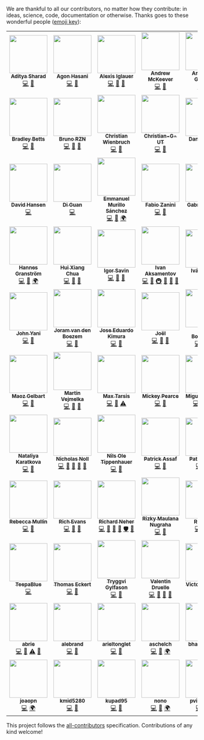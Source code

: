 We are thankful to all our contributors, no matter how they contribute: in ideas, science, code, documentation or
otherwise. Thanks goes to these wonderful people ([emoji key](https://allcontributors.org/docs/en/emoji-key)):

<!-- ALL-CONTRIBUTORS-LIST:START - Do not remove or modify this section -->
<!-- prettier-ignore-start -->
<!-- markdownlint-disable -->
<table>
  <tr>
    <td align="center"><a href="https://github.com/adityasharad"><img src="https://avatars3.githubusercontent.com/u/6874315?v=4" width="100px;" alt=""/><br /><sub><b>Aditya Sharad</b></sub></a><br /><a href="https://github.com/neherlab/covid19_scenarios/commits?author=adityasharad" title="Code">💻</a> <a href="#tool-adityasharad" title="Tools">🔧</a></td>
    <td align="center"><a href="https://github.com/agonhasani"><img src="https://avatars0.githubusercontent.com/u/3299038?v=4" width="100px;" alt=""/><br /><sub><b>Agon Hasani</b></sub></a><br /><a href="https://github.com/neherlab/covid19_scenarios/commits?author=agonhasani" title="Code">💻</a> <a href="#data-agonhasani" title="Data">🔣</a></td>
    <td align="center"><a href="https://github.com/ax42"><img src="https://avatars0.githubusercontent.com/u/1254869?v=4" width="100px;" alt=""/><br /><sub><b>Alexis Iglauer</b></sub></a><br /><a href="https://github.com/neherlab/covid19_scenarios/commits?author=ax42" title="Code">💻</a> <a href="#data-ax42" title="Data">🔣</a> <a href="#maintenance-ax42" title="Maintenance">🚧</a></td>
    <td align="center"><a href="https://github.com/keevcodes"><img src="https://avatars1.githubusercontent.com/u/17259420?v=4" width="100px;" alt=""/><br /><sub><b>Andrew McKeever</b></sub></a><br /><a href="https://github.com/neherlab/covid19_scenarios/commits?author=keevcodes" title="Code">💻</a> <a href="#question-keevcodes" title="Answering Questions">💬</a></td>
    <td align="center"><a href="https://github.com/agoralski"><img src="https://avatars2.githubusercontent.com/u/7045673?v=4" width="100px;" alt=""/><br /><sub><b>Arkadiusz Goralski</b></sub></a><br /><a href="https://github.com/neherlab/covid19_scenarios/commits?author=agoralski" title="Code">💻</a> <a href="#translation-agoralski" title="Translation">🌍</a></td>
    <td align="center"><a href="https://medium.com/@adostes"><img src="https://avatars1.githubusercontent.com/u/7407917?v=4" width="100px;" alt=""/><br /><sub><b>Arnaud</b></sub></a><br /><a href="https://github.com/neherlab/covid19_scenarios/commits?author=arnaudNYC" title="Code">💻</a> <a href="https://github.com/neherlab/covid19_scenarios/pulls?q=is%3Apr+reviewed-by%3AarnaudNYC" title="Reviewed Pull Requests">👀</a></td>
    <td align="center"><a href="https://www.ashwingokhale.me"><img src="https://avatars0.githubusercontent.com/u/21692499?v=4" width="100px;" alt=""/><br /><sub><b>Ashwin Gokhale</b></sub></a><br /><a href="https://github.com/neherlab/covid19_scenarios/commits?author=ashwinGokhale" title="Code">💻</a></td>
  </tr>
  <tr>
    <td align="center"><a href="https://github.com/bettbra"><img src="https://avatars1.githubusercontent.com/u/888876?v=4" width="100px;" alt=""/><br /><sub><b>Bradley Betts</b></sub></a><br /><a href="https://github.com/neherlab/covid19_scenarios/commits?author=bettbra" title="Code">💻</a> <a href="#tool-bettbra" title="Tools">🔧</a></td>
    <td align="center"><a href="https://github.com/brunorzn"><img src="https://avatars1.githubusercontent.com/u/18266054?v=4" width="100px;" alt=""/><br /><sub><b>Bruno RZN</b></sub></a><br /><a href="https://github.com/neherlab/covid19_scenarios/commits?author=brunorzn" title="Code">💻</a> <a href="#question-brunorzn" title="Answering Questions">💬</a> <a href="https://github.com/neherlab/covid19_scenarios/pulls?q=is%3Apr+reviewed-by%3Abrunorzn" title="Reviewed Pull Requests">👀</a></td>
    <td align="center"><a href="https://github.com/chriswien"><img src="https://avatars2.githubusercontent.com/u/51226915?v=4" width="100px;" alt=""/><br /><sub><b>Christian Wienbruch</b></sub></a><br /><a href="https://github.com/neherlab/covid19_scenarios/commits?author=chriswien" title="Code">💻</a> <a href="#data-chriswien" title="Data">🔣</a></td>
    <td align="center"><a href="https://github.com/Christian-G-UT"><img src="https://avatars3.githubusercontent.com/u/62850722?v=4" width="100px;" alt=""/><br /><sub><b>Christian-G-UT</b></sub></a><br /><a href="https://github.com/neherlab/covid19_scenarios/commits?author=Christian-G-UT" title="Code">💻</a> <a href="#data-Christian-G-UT" title="Data">🔣</a></td>
    <td align="center"><a href="http://dankokozar.com"><img src="https://avatars0.githubusercontent.com/u/1078403?v=4" width="100px;" alt=""/><br /><sub><b>Danko Kozar</b></sub></a><br /><a href="https://github.com/neherlab/covid19_scenarios/commits?author=dkozar" title="Code">💻</a> <a href="#design-dkozar" title="Design">🎨</a></td>
    <td align="center"><a href="http://dsepler.com"><img src="https://avatars1.githubusercontent.com/u/3710083?v=4" width="100px;" alt=""/><br /><sub><b>Danny Sepler</b></sub></a><br /><a href="https://github.com/neherlab/covid19_scenarios/commits?author=dannysepler" title="Code">💻</a> <a href="#question-dannysepler" title="Answering Questions">💬</a> <a href="https://github.com/neherlab/covid19_scenarios/pulls?q=is%3Apr+reviewed-by%3Adannysepler" title="Reviewed Pull Requests">👀</a></td>
    <td align="center"><a href="https://github.com/kant"><img src="https://avatars1.githubusercontent.com/u/32717?v=4" width="100px;" alt=""/><br /><sub><b>Darío Hereñú</b></sub></a><br /><a href="https://github.com/neherlab/covid19_scenarios/commits?author=kant" title="Documentation">📖</a> <a href="#translation-kant" title="Translation">🌍</a> <a href="https://github.com/neherlab/covid19_scenarios/commits?author=kant" title="Code">💻</a> <a href="#data-kant" title="Data">🔣</a></td>
  </tr>
  <tr>
    <td align="center"><a href="https://github.com/davihans"><img src="https://avatars0.githubusercontent.com/u/17601012?v=4" width="100px;" alt=""/><br /><sub><b>David Hansen</b></sub></a><br /><a href="https://github.com/neherlab/covid19_scenarios/commits?author=davihans" title="Code">💻</a></td>
    <td align="center"><a href="https://github.com/guandiyiyi"><img src="https://avatars1.githubusercontent.com/u/10755641?v=4" width="100px;" alt=""/><br /><sub><b>Di Guan</b></sub></a><br /><a href="https://github.com/neherlab/covid19_scenarios/commits?author=guandiyiyi" title="Code">💻</a></td>
    <td align="center"><a href="https://emmanuel16cr.web.app"><img src="https://avatars3.githubusercontent.com/u/5572221?v=4" width="100px;" alt=""/><br /><sub><b>Emmanuel Murillo Sánchez</b></sub></a><br /><a href="https://github.com/neherlab/covid19_scenarios/commits?author=emmurillo" title="Code">💻</a> <a href="#question-emmurillo" title="Answering Questions">💬</a> <a href="#translation-emmurillo" title="Translation">🌍</a></td>
    <td align="center"><a href="http://fabilab.org"><img src="https://avatars2.githubusercontent.com/u/1200640?v=4" width="100px;" alt=""/><br /><sub><b>Fabio Zanini</b></sub></a><br /><a href="https://github.com/neherlab/covid19_scenarios/commits?author=iosonofabio" title="Code">💻</a> <a href="#data-iosonofabio" title="Data">🔣</a></td>
    <td align="center"><a href="http://linkedin.com/in/gabrielhomsi"><img src="https://avatars2.githubusercontent.com/u/9436096?v=4" width="100px;" alt=""/><br /><sub><b>Gabriel Homsi</b></sub></a><br /><a href="https://github.com/neherlab/covid19_scenarios/commits?author=gabrielhomsi" title="Code">💻</a> <a href="#data-gabrielhomsi" title="Data">🔣</a></td>
    <td align="center"><a href="https://github.com/gj262"><img src="https://avatars0.githubusercontent.com/u/6854428?v=4" width="100px;" alt=""/><br /><sub><b>Gavin Jefferies</b></sub></a><br /><a href="https://github.com/neherlab/covid19_scenarios/commits?author=gj262" title="Code">💻</a> <a href="https://github.com/neherlab/covid19_scenarios/commits?author=gj262" title="Documentation">📖</a> <a href="#data-gj262" title="Data">🔣</a> <a href="https://github.com/neherlab/covid19_scenarios/commits?author=gj262" title="Tests">⚠️</a> <a href="https://github.com/neherlab/covid19_scenarios/pulls?q=is%3Apr+reviewed-by%3Agj262" title="Reviewed Pull Requests">👀</a></td>
    <td align="center"><a href="https://medium.com/@gstvribs"><img src="https://avatars1.githubusercontent.com/u/7907966?v=4" width="100px;" alt=""/><br /><sub><b>Gustavo Ribeiro</b></sub></a><br /><a href="https://github.com/neherlab/covid19_scenarios/commits?author=gstvribs" title="Code">💻</a> <a href="#data-gstvribs" title="Data">🔣</a></td>
  </tr>
  <tr>
    <td align="center"><a href="https://github.com/hannesgr"><img src="https://avatars2.githubusercontent.com/u/18686736?v=4" width="100px;" alt=""/><br /><sub><b>Hannes Granström</b></sub></a><br /><a href="https://github.com/neherlab/covid19_scenarios/commits?author=hannesgr" title="Code">💻</a> <a href="#question-hannesgr" title="Answering Questions">💬</a> <a href="#translation-hannesgr" title="Translation">🌍</a></td>
    <td align="center"><a href="https://github.com/hxchua"><img src="https://avatars1.githubusercontent.com/u/28601792?v=4" width="100px;" alt=""/><br /><sub><b>Hui Xiang Chua</b></sub></a><br /><a href="https://github.com/neherlab/covid19_scenarios/commits?author=hxchua" title="Code">💻</a> <a href="#data-hxchua" title="Data">🔣</a> <a href="#tool-hxchua" title="Tools">🔧</a></td>
    <td align="center"><a href="https://github.com/kibertoad"><img src="https://avatars3.githubusercontent.com/u/1847934?v=4" width="100px;" alt=""/><br /><sub><b>Igor Savin</b></sub></a><br /><a href="https://github.com/neherlab/covid19_scenarios/commits?author=kibertoad" title="Code">💻</a> <a href="#question-kibertoad" title="Answering Questions">💬</a> <a href="https://github.com/neherlab/covid19_scenarios/pulls?q=is%3Apr+reviewed-by%3Akibertoad" title="Reviewed Pull Requests">👀</a></td>
    <td align="center"><a href="https://github.com/ivan-aksamentov"><img src="https://avatars0.githubusercontent.com/u/9403403?v=4" width="100px;" alt=""/><br /><sub><b>Ivan Aksamentov</b></sub></a><br /><a href="https://github.com/neherlab/covid19_scenarios/commits?author=ivan-aksamentov" title="Code">💻</a> <a href="https://github.com/neherlab/covid19_scenarios/commits?author=ivan-aksamentov" title="Documentation">📖</a> <a href="#infra-ivan-aksamentov" title="Infrastructure (Hosting, Build-Tools, etc)">🚇</a> <a href="#maintenance-ivan-aksamentov" title="Maintenance">🚧</a> <a href="#question-ivan-aksamentov" title="Answering Questions">💬</a> <a href="https://github.com/neherlab/covid19_scenarios/pulls?q=is%3Apr+reviewed-by%3Aivan-aksamentov" title="Reviewed Pull Requests">👀</a></td>
    <td align="center"><a href="https://github.com/ivnnv"><img src="https://avatars0.githubusercontent.com/u/23552631?v=4" width="100px;" alt=""/><br /><sub><b>Iván Yepes</b></sub></a><br /><a href="https://github.com/neherlab/covid19_scenarios/commits?author=ivnnv" title="Code">💻</a> <a href="#question-ivnnv" title="Answering Questions">💬</a></td>
    <td align="center"><a href="https://jacobsmith.me"><img src="https://avatars3.githubusercontent.com/u/18077531?v=4" width="100px;" alt=""/><br /><sub><b>Jacob Smith</b></sub></a><br /><a href="https://github.com/neherlab/covid19_scenarios/commits?author=jsmith" title="Code">💻</a> <a href="#question-jsmith" title="Answering Questions">💬</a> <a href="https://github.com/neherlab/covid19_scenarios/pulls?q=is%3Apr+reviewed-by%3Ajsmith" title="Reviewed Pull Requests">👀</a></td>
    <td align="center"><a href="https://github.com/jilladona"><img src="https://avatars0.githubusercontent.com/u/29975017?v=4" width="100px;" alt=""/><br /><sub><b>Jill Adona</b></sub></a><br /><a href="https://github.com/neherlab/covid19_scenarios/commits?author=jilladona" title="Code">💻</a> <a href="#data-jilladona" title="Data">🔣</a></td>
  </tr>
  <tr>
    <td align="center"><a href="https://github.com/Vanuan"><img src="https://avatars2.githubusercontent.com/u/361985?v=4" width="100px;" alt=""/><br /><sub><b>John Yani</b></sub></a><br /><a href="https://github.com/neherlab/covid19_scenarios/commits?author=Vanuan" title="Code">💻</a> <a href="#data-Vanuan" title="Data">🔣</a></td>
    <td align="center"><a href="http://joram.vandenboezem.nl"><img src="https://avatars3.githubusercontent.com/u/205834?v=4" width="100px;" alt=""/><br /><sub><b>Joram van den Boezem</b></sub></a><br /><a href="https://github.com/neherlab/covid19_scenarios/commits?author=hongaar" title="Code">💻</a> <a href="#data-hongaar" title="Data">🔣</a></td>
    <td align="center"><a href="https://github.com/kimuraz"><img src="https://avatars3.githubusercontent.com/u/9062864?v=4" width="100px;" alt=""/><br /><sub><b>Jose Eduardo Kimura</b></sub></a><br /><a href="https://github.com/neherlab/covid19_scenarios/commits?author=kimuraz" title="Code">💻</a> <a href="#design-kimuraz" title="Design">🎨</a></td>
    <td align="center"><a href="https://github.com/Joluma"><img src="https://avatars0.githubusercontent.com/u/6505742?v=4" width="100px;" alt=""/><br /><sub><b>Joël</b></sub></a><br /><a href="https://github.com/neherlab/covid19_scenarios/commits?author=Joluma" title="Code">💻</a> <a href="#question-Joluma" title="Answering Questions">💬</a> <a href="#maintenance-Joluma" title="Maintenance">🚧</a></td>
    <td align="center"><a href="https://github.com/kbobrowski"><img src="https://avatars0.githubusercontent.com/u/28542783?v=4" width="100px;" alt=""/><br /><sub><b>Kamil Bobrowski</b></sub></a><br /><a href="https://github.com/neherlab/covid19_scenarios/commits?author=kbobrowski" title="Code">💻</a> <a href="https://github.com/neherlab/covid19_scenarios/commits?author=kbobrowski" title="Tests">⚠️</a> <a href="#maintenance-kbobrowski" title="Maintenance">🚧</a></td>
    <td align="center"><a href="https://github.com/kupadchoco"><img src="https://avatars1.githubusercontent.com/u/51234684?v=4" width="100px;" alt=""/><br /><sub><b>Kartik</b></sub></a><br /><a href="https://github.com/neherlab/covid19_scenarios/commits?author=kupadchoco" title="Code">💻</a> <a href="#data-kupadchoco" title="Data">🔣</a></td>
    <td align="center"><a href="http://www.manuel-blechschmidt.de"><img src="https://avatars3.githubusercontent.com/u/457641?v=4" width="100px;" alt=""/><br /><sub><b>Manuel Blechschmidt</b></sub></a><br /><a href="https://github.com/neherlab/covid19_scenarios/commits?author=ManuelB" title="Code">💻</a> <a href="#question-ManuelB" title="Answering Questions">💬</a> <a href="https://github.com/neherlab/covid19_scenarios/commits?author=ManuelB" title="Tests">⚠️</a></td>
  </tr>
  <tr>
    <td align="center"><a href="https://github.com/MaozGelbart"><img src="https://avatars0.githubusercontent.com/u/13831112?v=4" width="100px;" alt=""/><br /><sub><b>Maoz Gelbart</b></sub></a><br /><a href="https://github.com/neherlab/covid19_scenarios/commits?author=MaozGelbart" title="Code">💻</a> <a href="#data-MaozGelbart" title="Data">🔣</a></td>
    <td align="center"><a href="https://github.com/vejmelkam"><img src="https://avatars0.githubusercontent.com/u/1494839?v=4" width="100px;" alt=""/><br /><sub><b>Martin Vejmelka</b></sub></a><br /><a href="https://github.com/neherlab/covid19_scenarios/commits?author=vejmelkam" title="Code">💻</a> <a href="#question-vejmelkam" title="Answering Questions">💬</a> <a href="#data-vejmelkam" title="Data">🔣</a></td>
    <td align="center"><a href="https://github.com/maktarsis"><img src="https://avatars1.githubusercontent.com/u/21989873?v=4" width="100px;" alt=""/><br /><sub><b>Max Tarsis</b></sub></a><br /><a href="https://github.com/neherlab/covid19_scenarios/commits?author=maktarsis" title="Code">💻</a> <a href="#question-maktarsis" title="Answering Questions">💬</a> <a href="https://github.com/neherlab/covid19_scenarios/commits?author=maktarsis" title="Tests">⚠️</a></td>
    <td align="center"><a href="https://github.com/mickeypearce"><img src="https://avatars2.githubusercontent.com/u/1925433?v=4" width="100px;" alt=""/><br /><sub><b>Mickey Pearce</b></sub></a><br /><a href="https://github.com/neherlab/covid19_scenarios/commits?author=mickeypearce" title="Code">💻</a> <a href="#maintenance-mickeypearce" title="Maintenance">🚧</a></td>
    <td align="center"><a href="http://miguel.tech"><img src="https://avatars3.githubusercontent.com/u/5948929?v=4" width="100px;" alt=""/><br /><sub><b>Miguel Serrano</b></sub></a><br /><a href="https://github.com/neherlab/covid19_scenarios/commits?author=mserranom" title="Code">💻</a> <a href="#question-mserranom" title="Answering Questions">💬</a> <a href="https://github.com/neherlab/covid19_scenarios/commits?author=mserranom" title="Documentation">📖</a> <a href="#maintenance-mserranom" title="Maintenance">🚧</a></td>
    <td align="center"><a href="https://mikalaaksonen.netlify.com/"><img src="https://avatars0.githubusercontent.com/u/48655257?v=4" width="100px;" alt=""/><br /><sub><b>Mika Laaksonen</b></sub></a><br /><a href="https://github.com/neherlab/covid19_scenarios/commits?author=miksa1987" title="Code">💻</a> <a href="#design-miksa1987" title="Design">🎨</a></td>
    <td align="center"><a href="https://github.com/MikaMaracuja"><img src="https://avatars3.githubusercontent.com/u/15981220?v=4" width="100px;" alt=""/><br /><sub><b>MikaMaracuja</b></sub></a><br /><a href="https://github.com/neherlab/covid19_scenarios/commits?author=MikaMaracuja" title="Code">💻</a> <a href="#data-MikaMaracuja" title="Data">🔣</a></td>
  </tr>
  <tr>
    <td align="center"><a href="https://github.com/natkaratkova"><img src="https://avatars1.githubusercontent.com/u/2752193?v=4" width="100px;" alt=""/><br /><sub><b>Nataliya Karatkova</b></sub></a><br /><a href="https://github.com/neherlab/covid19_scenarios/commits?author=natkaratkova" title="Code">💻</a> <a href="#design-natkaratkova" title="Design">🎨</a></td>
    <td align="center"><a href="https://github.com/nnoll"><img src="https://avatars3.githubusercontent.com/u/29447707?v=4" width="100px;" alt=""/><br /><sub><b>Nicholas Noll</b></sub></a><br /><a href="https://github.com/neherlab/covid19_scenarios/commits?author=nnoll" title="Code">💻</a> <a href="https://github.com/neherlab/covid19_scenarios/commits?author=nnoll" title="Documentation">📖</a> <a href="#data-nnoll" title="Data">🔣</a> <a href="#maintenance-nnoll" title="Maintenance">🚧</a> <a href="https://github.com/neherlab/covid19_scenarios/pulls?q=is%3Apr+reviewed-by%3Annoll" title="Reviewed Pull Requests">👀</a></td>
    <td align="center"><a href="https://tippenhauer.de"><img src="https://avatars1.githubusercontent.com/u/6284775?v=4" width="100px;" alt=""/><br /><sub><b>Nils Ole Tippenhauer</b></sub></a><br /><a href="https://github.com/neherlab/covid19_scenarios/commits?author=noleti" title="Code">💻</a> <a href="#data-noleti" title="Data">🔣</a></td>
    <td align="center"><a href="https://github.com/patrick-assaf"><img src="https://avatars3.githubusercontent.com/u/57022022?v=4" width="100px;" alt=""/><br /><sub><b>Patrick Assaf</b></sub></a><br /><a href="https://github.com/neherlab/covid19_scenarios/commits?author=patrick-assaf" title="Code">💻</a> <a href="#design-patrick-assaf" title="Design">🎨</a></td>
    <td align="center"><a href="http://patrikvarga.blogspot.com"><img src="https://avatars0.githubusercontent.com/u/2910243?v=4" width="100px;" alt=""/><br /><sub><b>Patrik Varga</b></sub></a><br /><a href="https://github.com/neherlab/covid19_scenarios/commits?author=patrikvarga" title="Code">💻</a> <a href="#maintenance-patrikvarga" title="Maintenance">🚧</a> <a href="#question-patrikvarga" title="Answering Questions">💬</a></td>
    <td align="center"><a href="http://www.bacondarwin.com"><img src="https://avatars0.githubusercontent.com/u/15655?v=4" width="100px;" alt=""/><br /><sub><b>Pete Bacon Darwin</b></sub></a><br /><a href="https://github.com/neherlab/covid19_scenarios/commits?author=petebacondarwin" title="Code">💻</a> <a href="#question-petebacondarwin" title="Answering Questions">💬</a></td>
    <td align="center"><a href="https://github.com/rsharvill"><img src="https://avatars1.githubusercontent.com/u/26191606?v=4" width="100px;" alt=""/><br /><sub><b>Rachel Harvill</b></sub></a><br /><a href="https://github.com/neherlab/covid19_scenarios/commits?author=rsharvill" title="Code">💻</a> <a href="#question-rsharvill" title="Answering Questions">💬</a> <a href="https://github.com/neherlab/covid19_scenarios/commits?author=rsharvill" title="Documentation">📖</a></td>
  </tr>
  <tr>
    <td align="center"><a href="https://github.com/rebmullin"><img src="https://avatars2.githubusercontent.com/u/1986001?v=4" width="100px;" alt=""/><br /><sub><b>Rebecca Mullin</b></sub></a><br /><a href="https://github.com/neherlab/covid19_scenarios/commits?author=rebmullin" title="Code">💻</a> <a href="#question-rebmullin" title="Answering Questions">💬</a></td>
    <td align="center"><a href="https://www.linkedin.com/in/rcbevans"><img src="https://avatars0.githubusercontent.com/u/2041260?v=4" width="100px;" alt=""/><br /><sub><b>Rich Evans</b></sub></a><br /><a href="https://github.com/neherlab/covid19_scenarios/commits?author=rcbevans" title="Code">💻</a> <a href="https://github.com/neherlab/covid19_scenarios/commits?author=rcbevans" title="Documentation">📖</a> <a href="#data-rcbevans" title="Data">🔣</a></td>
    <td align="center"><a href="http://neherlab.org"><img src="https://avatars3.githubusercontent.com/u/8379168?v=4" width="100px;" alt=""/><br /><sub><b>Richard Neher</b></sub></a><br /><a href="https://github.com/neherlab/covid19_scenarios/commits?author=rneher" title="Code">💻</a> <a href="https://github.com/neherlab/covid19_scenarios/commits?author=rneher" title="Documentation">📖</a> <a href="#data-rneher" title="Data">🔣</a> <a href="#maintenance-rneher" title="Maintenance">🚧</a> <a href="#security-rneher" title="Security">🛡️</a> <a href="https://github.com/neherlab/covid19_scenarios/pulls?q=is%3Apr+reviewed-by%3Arneher" title="Reviewed Pull Requests">👀</a></td>
    <td align="center"><a href="https://github.com/lucernae"><img src="https://avatars2.githubusercontent.com/u/831865?v=4" width="100px;" alt=""/><br /><sub><b>Rizky Maulana Nugraha</b></sub></a><br /><a href="https://github.com/neherlab/covid19_scenarios/commits?author=lucernae" title="Code">💻</a> <a href="#maintenance-lucernae" title="Maintenance">🚧</a></td>
    <td align="center"><a href="https://github.com/rapzo"><img src="https://avatars2.githubusercontent.com/u/147788?v=4" width="100px;" alt=""/><br /><sub><b>Rui Lima</b></sub></a><br /><a href="https://github.com/neherlab/covid19_scenarios/commits?author=rapzo" title="Code">💻</a> <a href="#question-rapzo" title="Answering Questions">💬</a> <a href="#translation-rapzo" title="Translation">🌍</a></td>
    <td align="center"><a href="https://ruisaraiva.com"><img src="https://avatars2.githubusercontent.com/u/7356098?v=4" width="100px;" alt=""/><br /><sub><b>Rui Saraiva</b></sub></a><br /><a href="https://github.com/neherlab/covid19_scenarios/commits?author=ruisaraiva19" title="Code">💻</a> <a href="https://github.com/neherlab/covid19_scenarios/commits?author=ruisaraiva19" title="Documentation">📖</a> <a href="#question-ruisaraiva19" title="Answering Questions">💬</a> <a href="#maintenance-ruisaraiva19" title="Maintenance">🚧</a></td>
    <td align="center"><a href="https://www.xima.de"><img src="https://avatars1.githubusercontent.com/u/7585164?v=4" width="100px;" alt=""/><br /><sub><b>Sebastian Gierth</b></sub></a><br /><a href="https://github.com/neherlab/covid19_scenarios/commits?author=FireLizard" title="Code">💻</a> <a href="#question-FireLizard" title="Answering Questions">💬</a> <a href="https://github.com/neherlab/covid19_scenarios/pulls?q=is%3Apr+reviewed-by%3AFireLizard" title="Reviewed Pull Requests">👀</a> <a href="#translation-FireLizard" title="Translation">🌍</a></td>
  </tr>
  <tr>
    <td align="center"><a href="https://github.com/TeepaBlue"><img src="https://avatars1.githubusercontent.com/u/42367122?v=4" width="100px;" alt=""/><br /><sub><b>TeepaBlue</b></sub></a><br /><a href="https://github.com/neherlab/covid19_scenarios/commits?author=TeepaBlue" title="Code">💻</a></td>
    <td align="center"><a href="https://thomaseckert.dev"><img src="https://avatars3.githubusercontent.com/u/29112081?v=4" width="100px;" alt=""/><br /><sub><b>Thomas Eckert</b></sub></a><br /><a href="https://github.com/neherlab/covid19_scenarios/commits?author=t-eckert" title="Code">💻</a> <a href="https://github.com/neherlab/covid19_scenarios/commits?author=t-eckert" title="Documentation">📖</a></td>
    <td align="center"><a href="https://github.com/tryggvigy"><img src="https://avatars2.githubusercontent.com/u/2373958?v=4" width="100px;" alt=""/><br /><sub><b>Tryggvi Gylfason</b></sub></a><br /><a href="https://github.com/neherlab/covid19_scenarios/commits?author=tryggvigy" title="Code">💻</a> <a href="#design-tryggvigy" title="Design">🎨</a></td>
    <td align="center"><a href="https://github.com/vdruelle"><img src="https://avatars3.githubusercontent.com/u/60902073?v=4" width="100px;" alt=""/><br /><sub><b>Valentin Druelle</b></sub></a><br /><a href="https://github.com/neherlab/covid19_scenarios/commits?author=vdruelle" title="Code">💻</a> <a href="#data-vdruelle" title="Data">🔣</a> <a href="#ideas-vdruelle" title="Ideas, Planning, & Feedback">🤔</a> <a href="#talk-vdruelle" title="Talks">📢</a></td>
    <td align="center"><a href="https://github.com/victor-cordova"><img src="https://avatars0.githubusercontent.com/u/18427801?v=4" width="100px;" alt=""/><br /><sub><b>Victor Cordova</b></sub></a><br /><a href="https://github.com/neherlab/covid19_scenarios/commits?author=victor-cordova" title="Code">💻</a></td>
    <td align="center"><a href="http://victorandcode.com"><img src="https://avatars0.githubusercontent.com/u/18427801?v=4" width="100px;" alt=""/><br /><sub><b>Victor Cordova</b></sub></a><br /><a href="https://github.com/neherlab/covid19_scenarios/commits?author=victorandcode" title="Code">💻</a> <a href="#design-victorandcode" title="Design">🎨</a></td>
    <td align="center"><a href="https://github.com/whiver"><img src="https://avatars3.githubusercontent.com/u/394565?v=4" width="100px;" alt=""/><br /><sub><b>William Hiver</b></sub></a><br /><a href="https://github.com/neherlab/covid19_scenarios/commits?author=whiver" title="Code">💻</a> <a href="#translation-whiver" title="Translation">🌍</a></td>
  </tr>
  <tr>
    <td align="center"><a href="https://github.com/abrie"><img src="https://avatars3.githubusercontent.com/u/1462268?v=4" width="100px;" alt=""/><br /><sub><b>abrie</b></sub></a><br /><a href="https://github.com/neherlab/covid19_scenarios/commits?author=abrie" title="Code">💻</a> <a href="https://github.com/neherlab/covid19_scenarios/commits?author=abrie" title="Documentation">📖</a> <a href="https://github.com/neherlab/covid19_scenarios/commits?author=abrie" title="Tests">⚠️</a> <a href="https://github.com/neherlab/covid19_scenarios/pulls?q=is%3Apr+reviewed-by%3Aabrie" title="Reviewed Pull Requests">👀</a></td>
    <td align="center"><a href="https://github.com/alebrand"><img src="https://avatars2.githubusercontent.com/u/16303460?v=4" width="100px;" alt=""/><br /><sub><b>alebrand</b></sub></a><br /><a href="https://github.com/neherlab/covid19_scenarios/commits?author=alebrand" title="Code">💻</a> <a href="#data-alebrand" title="Data">🔣</a></td>
    <td align="center"><a href="https://github.com/arieltonglet"><img src="https://avatars0.githubusercontent.com/u/13951624?v=4" width="100px;" alt=""/><br /><sub><b>arieltonglet</b></sub></a><br /><a href="https://github.com/neherlab/covid19_scenarios/commits?author=arieltonglet" title="Code">💻</a> <a href="#design-arieltonglet" title="Design">🎨</a></td>
    <td align="center"><a href="https://github.com/aschelch"><img src="https://avatars3.githubusercontent.com/u/2005559?v=4" width="100px;" alt=""/><br /><sub><b>aschelch</b></sub></a><br /><a href="https://github.com/neherlab/covid19_scenarios/commits?author=aschelch" title="Code">💻</a> <a href="#question-aschelch" title="Answering Questions">💬</a> <a href="#translation-aschelch" title="Translation">🌍</a></td>
    <td align="center"><a href="https://github.com/bharath6365"><img src="https://avatars3.githubusercontent.com/u/12910216?v=4" width="100px;" alt=""/><br /><sub><b>bharath6365</b></sub></a><br /><a href="https://github.com/neherlab/covid19_scenarios/commits?author=bharath6365" title="Code">💻</a> <a href="#question-bharath6365" title="Answering Questions">💬</a></td>
    <td align="center"><a href="https://github.com/btoo"><img src="https://avatars3.githubusercontent.com/u/8883465?v=4" width="100px;" alt=""/><br /><sub><b>btoo</b></sub></a><br /><a href="https://github.com/neherlab/covid19_scenarios/commits?author=btoo" title="Code">💻</a> <a href="https://github.com/neherlab/covid19_scenarios/commits?author=btoo" title="Documentation">📖</a> <a href="#maintenance-btoo" title="Maintenance">🚧</a></td>
    <td align="center"><a href="https://github.com/ceporche"><img src="https://avatars3.githubusercontent.com/u/63005817?v=4" width="100px;" alt=""/><br /><sub><b>ceporche</b></sub></a><br /><a href="#translation-ceporche" title="Translation">🌍</a></td>
  </tr>
  <tr>
    <td align="center"><a href="http://joaopn.github.io"><img src="https://avatars1.githubusercontent.com/u/6084685?v=4" width="100px;" alt=""/><br /><sub><b>joaopn</b></sub></a><br /><a href="https://github.com/neherlab/covid19_scenarios/commits?author=joaopn" title="Code">💻</a> <a href="#translation-joaopn" title="Translation">🌍</a></td>
    <td align="center"><a href="https://www.linkedin.com/in/kyle-middleton-b9a258165/"><img src="https://avatars2.githubusercontent.com/u/35879775?v=4" width="100px;" alt=""/><br /><sub><b>kmid5280</b></sub></a><br /><a href="https://github.com/neherlab/covid19_scenarios/commits?author=kmid5280" title="Code">💻</a> <a href="#design-kmid5280" title="Design">🎨</a></td>
    <td align="center"><a href="https://github.com/kupad95"><img src="https://avatars1.githubusercontent.com/u/34950511?v=4" width="100px;" alt=""/><br /><sub><b>kupad95</b></sub></a><br /><a href="https://github.com/neherlab/covid19_scenarios/commits?author=kupad95" title="Code">💻</a> <a href="#data-kupad95" title="Data">🔣</a></td>
    <td align="center"><a href="https://stocksinplay.com"><img src="https://avatars0.githubusercontent.com/u/2551341?v=4" width="100px;" alt=""/><br /><sub><b>nono</b></sub></a><br /><a href="https://github.com/neherlab/covid19_scenarios/commits?author=nonotest" title="Code">💻</a> <a href="#question-nonotest" title="Answering Questions">💬</a> <a href="#translation-nonotest" title="Translation">🌍</a></td>
    <td align="center"><a href="https://github.com/pvillamartin"><img src="https://avatars1.githubusercontent.com/u/15455437?v=4" width="100px;" alt=""/><br /><sub><b>pvillamartin</b></sub></a><br /><a href="https://github.com/neherlab/covid19_scenarios/commits?author=pvillamartin" title="Code">💻</a> <a href="#data-pvillamartin" title="Data">🔣</a> <a href="#design-pvillamartin" title="Design">🎨</a></td>
    <td align="center"><a href="https://github.com/thoo1"><img src="https://avatars2.githubusercontent.com/u/55852795?v=4" width="100px;" alt=""/><br /><sub><b>thoo1</b></sub></a><br /><a href="https://github.com/neherlab/covid19_scenarios/commits?author=thoo1" title="Code">💻</a> <a href="#design-thoo1" title="Design">🎨</a></td>
  </tr>
</table>

<!-- markdownlint-enable -->
<!-- prettier-ignore-end -->
<!-- ALL-CONTRIBUTORS-LIST:END -->

This project follows the [all-contributors](https://github.com/all-contributors/all-contributors) specification.
Contributions of any kind welcome!
